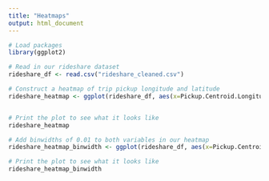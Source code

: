 ```yaml
---
title: "Heatmaps"
output: html_document
---
```


```r
# Load packages
library(ggplot2)

# Read in our rideshare dataset
rideshare_df <- read.csv("rideshare_cleaned.csv")
```

```r
# Construct a heatmap of trip pickup longitude and latitude
rideshare_heatmap <- ggplot(rideshare_df, aes(x=Pickup.Centroid.Longitude, y=Pickup.Centroid.Latitude)) + geom_bin2d()


# Print the plot to see what it looks like
rideshare_heatmap

# Add binwidths of 0.01 to both variables in our heatmap
rideshare_heatmap_binwidth <- ggplot(rideshare_df, aes(x=Pickup.Centroid.Longitude, y=Pickup.Centroid.Latitude)) + geom_bin2d(binwidth = c(0.01, 0.01))

# Print the plot to see what it looks like
rideshare_heatmap_binwidth
```
